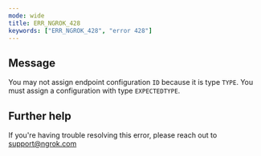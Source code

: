 ```yaml
---
mode: wide
title: ERR_NGROK_428
keywords: ["ERR_NGROK_428", "error 428"]
---
```


## Message

You may not assign endpoint configuration `ID` because it is type `TYPE`. You must assign a configuration with type `EXPECTEDTYPE`.

## Further help

If you're having trouble resolving this error, please reach out to [support@ngrok.com](mailto:support@ngrok.com?subject=Help%20with%20ERR_NGROK_428)
